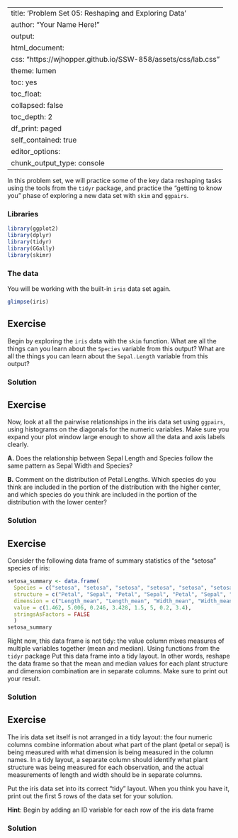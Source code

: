 
---
title: 'Problem Set 05: Reshaping and Exploring Data'
author: "Your Name Here!"
output:
  html_document:
    css: "https://wjhopper.github.io/SSW-858/assets/css/lab.css"
    theme: lumen
    toc: yes
    toc_float:
      collapsed: false
    toc_depth: 2
    df_print: paged
    self_contained: true
editor_options: 
  chunk_output_type: console
---

In this problem set, we will practice some of the key data reshaping tasks using the tools from the `tidyr` package, and practice the "getting to know you" phase of exploring a new data set with `skim` and `ggpairs`.

### Libraries
```r
library(ggplot2)
library(dplyr)
library(tidyr)
library(GGally)
library(skimr)
```

### The data
You will be working with the built-in `iris` data set again.

```r
glimpse(iris)
```



## Exercise
Begin by exploring the `iris` data with the `skim` function. What are all the things can you learn about the `Species` variable from this output? What are all the things you can learn about the `Sepal.Length` variable from this output?


### Solution


## Exercise
Now, look at all the pairwise relationships in the iris data set using `ggpairs`, using histograms on the diagonals for the numeric variables. Make sure you expand your plot window large enough to show all the data and axis labels clearly.

**A.** Does the relationship between Sepal Length and Species follow the same pattern as Sepal Width and Species?

**B.** Comment on the distribution of Petal Lengths. Which species do you think are included in the portion of the distribution with the higher center, and which species do you think are included in the portion of the distribution with the lower center?


### Solution


## Exercise
Consider the following data frame of summary statistics of the "setosa" species of iris:

```r
setosa_summary <- data.frame(
  Species = c("setosa", "setosa", "setosa", "setosa", "setosa", "setosa", "setosa", "setosa"),
  structure = c("Petal", "Sepal", "Petal", "Sepal", "Petal", "Sepal", "Petal", "Sepal"),
  dimension = c("Length_mean", "Length_mean", "Width_mean", "Width_mean", "Length_median", "Length_median", "Width_median", "Width_median"),
  value = c(1.462, 5.006, 0.246, 3.428, 1.5, 5, 0.2, 3.4),
  stringsAsFactors = FALSE
  )
setosa_summary
```

Right now, this data frame is not tidy: the value column mixes measures of multiple variables together (mean and median). Using functions from the `tidyr` package Put this data frame into a tidy layout. In other words, reshape the data frame so that the mean and median values for each plant structure and dimension combination are in separate columns. Make sure to print out your result.

### Solution

## Exercise
The iris data set itself is not arranged in a tidy layout: the four numeric columns combine information about what part of the plant (petal or sepal) is being measured with what dimension is being measured in the column names. In a tidy layout, a separate column should identify what plant structure was being measured for each observation, and the actual measurements of length and width should be in separate columns.

Put the iris data set into its correct "tidy" layout. When you think you have it, print out the first 5 rows of the data set for your solution.

<div class="attention">
**Hint**: Begin by adding an ID variable for each row of the iris data frame
</div>

### Solution
